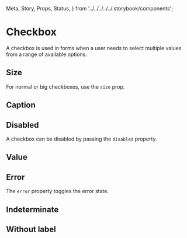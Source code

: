   Meta,
  Story,
  Props,
  Status,
} from '../../../../../.storybook/components';


<Meta of={Stories} />

# Checkbox

<Status variant="experimental" />

A checkbox is used in forms when a user needs to select multiple values from a range of available options.

<Story of={Stories.Base} />

<Props />

## Size

For normal or big checkboxes, use the `size` prop.

<Story of={Stories.Size} />

## Caption

<Story of={Stories.Caption} />

## Disabled

A checkbox can be disabled by passing the `disabled` property.

<Story of={Stories.Disabled} />

## Value

<Story of={Stories.Value} />

## Error

The `error` property toggles the error state.

<Story of={Stories.Error} />

## Indeterminate

<Story of={Stories.Indeterminate} />

## Without label

<Story of={Stories.WithoutLabel} />
